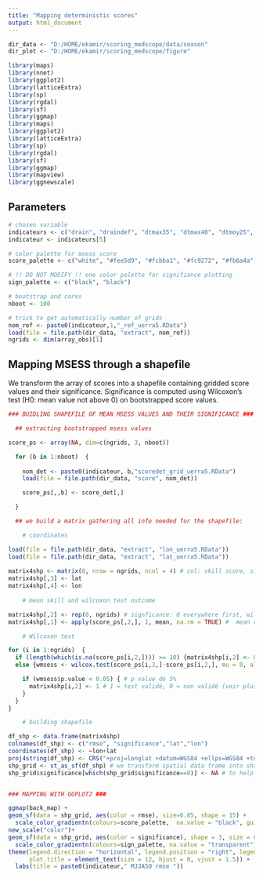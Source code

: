```yaml
---
title: "Mapping deterministic scores"
output: html_document
---
```


```r

dir_data <- "D:/HOME/ekamir/scoring_medscope/data/season" 
dir_plot <- "D:/HOME/ekamir/scoring_medscope/figure" 

library(maps)
library(nnet)
library(ggplot2)
library(latticeExtra)
library(sp)
library(rgdal)
library(sf)
library(ggmap)
library(maps)
library(ggplot2)
library(latticeExtra)
library(sp)
library(rgdal)
library(sf)
library(ggmap)
library(mapview)
library(ggnewscale)

```

## Parameters 

```r

# chosen variable
indicateurs <- c("drain", "draindef", "dtmax35", "dtmax40", "dtmoy25", "drywav", "heatwav") 
indicateur <- indicateurs[5]

# color palette for msess score
score_palette <- c("white", "#fee5d9", "#fcbba1", "#fc9272", "#fb6a4a", "#e31a1c")

# !! DO NOT MODIFY !! one color palette for signifiance plotting  
sign_palette <- c("black", "black")

# bootstrap and cores
nboot <- 100

# trick to get automatically number of grids 
nom_ref <- paste0(indicateur,1,"_ref_uerra5.RData")
load(file = file.path(dir_data, "extract", nom_ref))
ngrids <- dim(array_obs)[1]

```


## Mapping MSESS through a shapefile

We transform the array of scores into a shapefile containing gridded score values and their significance.
Significance is computed using Wilcoxon's test (H0: mean value not above 0) on bootstrapped score values.

```r

### BUIDLING SHAPEFILE OF MEAN MSESS VALUES AND THEIR SIGNIFICANCE ###

  ## extracting bootstrapped msess values

score_ps <- array(NA, dim=c(ngrids, 3, nboot)) 

  for (b in 1:nboot)  { 
  
    nom_det <- paste0(indicateur, b,"scoredet_grid_uerra5.RData")
    load(file = file.path(dir_data, "score", nom_det))

    score_ps[,,b] <- score_det[,]

  }

  ## we build a matrix gathering all info needed for the shapefile:

    # coordinates

load(file = file.path(dir_data, "extract", "lon_uerra5.RData"))
load(file = file.path(dir_data, "extract", "lat_uerra5.RData"))
  
matrix4shp <- matrix(0, nrow = ngrids, ncol = 4) # col: skill score, significant, lat, lon 
matrix4shp[,3] <- lat
matrix4shp[,4] <- lon
  
    # mean skill and wilcoxon test outcome

matrix4shp[,2] <- rep(0, ngrids) # signficance: 0 everywhere first, will switch to 1 if positive statistical test outcome
matrix4shp[,1] <- apply(score_ps[,2,], 1, mean, na.rm = TRUE) #  mean of bootstrapped RMSE 

    # Wilcoxon test

for (i in 1:ngrids)  { 
  if (length(which(is.na(score_ps[i,2,]))) >= 10) {matrix4shp[i,2] <- 0; matrix4shp[i,1] <- NA}
  else {wmsess <- wilcox.test(score_ps[i,3,]-score_ps[i,2,], mu = 0, alternative = "greater", conf.level = 0.95) # h0 represented by "mu = 0" & "alternative = greater", alternative being h1. We assess RMSE ps > RMSE clim

    if (wmsess$p.value < 0.05) { # p value de 5%
      matrix4shp[i,2] <- 1 # 1 = test validé, 0 = non validé (voir plus haut)
    }
  }
}

    # building shapefile 

df_shp <- data.frame(matrix4shp)
colnames(df_shp) <- c("rmse", "significance","lat","lon")
coordinates(df_shp) <- ~lon+lat
proj4string(df_shp) <- CRS("+proj=longlat +datum=WGS84 +ellps=WGS84 +towgs84=0,0,0")
shp_grid <- st_as_sf(df_shp) # we transform spatial data frame into shapefile, which is plotting friendly
shp_grid$significance[which(shp_grid$significance==0)] <- NA # to help plotting, we set significance as NA instead of 0


### MAPPING WITH GGPLOT2 ###

ggmap(back_map) +
geom_sf(data = shp_grid, aes(color = rmse), size=0.85, shape = 15) + 
  scale_color_gradientn(colours=score_palette,  na.value = "black", guide = guide_colorbar(barwidth = 10, barheight = 0.5, nbin = 5)) + #, limits = mse_limits
new_scale("color")+
geom_sf(data = shp_grid, aes(color = significance), shape = 3, size = 0.15, show.legend = FALSE) +
  scale_color_gradientn(colours=sign_palette, na.value = "transparent")+
theme(legend.direction = "horizontal", legend.position = "right", legend.title = element_text(),  
      plot.title = element_text(size = 12, hjust = 0, vjust = 1.5)) + 
  labs(title = paste0(indicateur," MJJASO rmse "))

```
